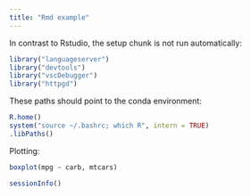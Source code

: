 ```yaml
---
title: "Rmd example"
---
```



In contrast to Rstudio, the setup chunk is not run automatically:
```r
library("languageserver")
library("devtools")
library("vscDebugger")
library("httpgd")
```


These paths should point to the conda environment:
```r
R.home()
system("source ~/.bashrc; which R", intern = TRUE)
.libPaths()
```

Plotting:
```r
boxplot(mpg ~ carb, mtcars)
```


```r
sessionInfo()
```
